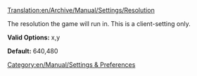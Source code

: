 [[Translation:en/Archive/Manual/Settings/Resolution]]
[[Category:en/Manual/Settings & Preferences]]

The resolution the game will run in. This is a client-setting only.


'''Valid Options:''' x,y

'''Default:''' 640,480